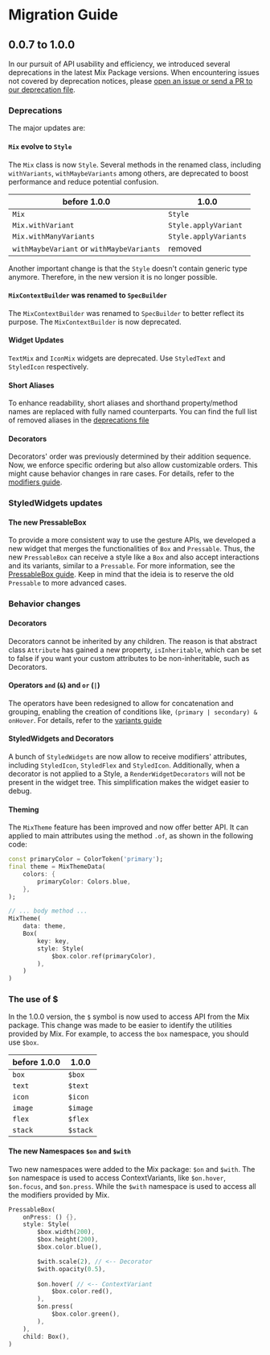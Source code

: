# Migration Guide

## 0.0.7 to 1.0.0

In our pursuit of API usability and efficiency, we introduced several deprecations in the latest Mix Package versions. When encountering issues not covered by deprecation notices, please [open an issue or send a PR to our deprecation file](https://github.com/conceptadev/mix/blob/main/lib/src/deprecations.dart).

### Deprecations

The major updates are:

#### `Mix` evolve to `Style`
The `Mix` class is now `Style`. Several methods in the renamed class, including `withVariants`, `withMaybeVariants` among others, are deprecated to boost performance and reduce potential confusion.

| before 1.0.0 | 1.0.0 |
| ------- | ------ |
| `Mix`   | `Style` |
| `Mix.withVariant` | `Style.applyVariant` |
| `Mix.withManyVariants` | `Style.applyVariants` |
| `withMaybeVariant` or `withMaybeVariants` | removed |


Another important change is that the `Style` doesn't contain generic type anymore. Therefore, in the new version it is no longer possible.

#### `MixContextBuilder` was renamed to `SpecBuilder`
The `MixContextBuilder` was renamed to `SpecBuilder` to better reflect its purpose. The `MixContextBuilder` is now deprecated.

#### Widget Updates

`TextMix` and `IconMix` widgets are deprecated. Use `StyledText` and `StyledIcon` respectively.

#### Short Aliases

To enhance readability, short aliases and shorthand property/method names are replaced with fully named counterparts. You can find the full list of removed aliases in the [deprecations file](https://github.com/conceptadev/mix/blob/main/lib/src/deprecations.dart)

#### Decorators

Decorators' order was previously determined by their addition sequence. Now, we enforce specific ordering but also allow customizable orders. This might cause behavior changes in rare cases. For details, refer to the [modifiers guide](https://fluttermix.com/docs/guides/modifiers).

### StyledWidgets updates

#### The new PressableBox

To provide a more consistent way to use the gesture APIs, we developed a new widget that merges the functionalities of `Box` and `Pressable`. Thus, the new `PressableBox` can receive a style like a `Box` and also accept interactions and its variants, similar to a `Pressable`. For more information, see the [PressableBox guide](https://www.fluttermix.com/docs/widgets/pressable-box).
Keep in mind that the ideia is to reserve the old `Pressable` to more advanced cases.

### Behavior changes

#### Decorators

Decorators cannot be inherited by any children. The reason is that abstract class `Attribute` has gained a new property, `isInheritable`, which can be set to false if you want your custom attributes to be non-inheritable, such as Decorators.

#### Operators `and` (`&`) and `or` (`|`)

The operators have been redesigned to allow for concatenation and grouping, enabling the creation of conditions like, `(primary | secondary) & onHover`. For details, refer to the [variants guide](https://www.fluttermix.com/docs/guides/variants#combining-operators)

#### StyledWidgets and Decorators

A bunch of `StyledWidgets` are now allow to receive modifiers' attributes, including `StyledIcon`, `StyledFlex` and `StyledIcon`. Additionally, when a decorator is not applied to a Style, a `RenderWidgetDecorators` will not be present in the widget tree. This simplification makes the widget easier to debug.

#### Theming

The `MixTheme` feature has been improved and now offer better API. It can applied to main attributes using the method `.of`, as shown in the following code:

```dart
const primaryColor = ColorToken('primary');
final theme = MixThemeData(
    colors: {
        primaryColor: Colors.blue,
    },
);

// ... body method ...
MixTheme(
    data: theme,
    Box(
        key: key,
        style: Style(
            $box.color.ref(primaryColor),
        ),
    )
)
```
### The use of $
In the 1.0.0 version, the `$` symbol is now used to access API from the Mix package. This change was made to be easier to identify the utilities provided by Mix. For example, to access the `box` namespace, you should use `$box`.

| before 1.0.0 | 1.0.0 |
| ------- | ------ |
| `box`   | `$box` |
| `text`  | `$text` |
| `icon`  | `$icon` |
| `image`  | `$image` |
| `flex`  | `$flex` |
| `stack` | `$stack` |

#### The new Namespaces `$on` and `$with`

Two new namespaces were added to the Mix package: `$on` and `$with`. The `$on` namespace is used to access ContextVariants, like `$on.hover`, `$on.focus`, and `$on.press`. While the `$with` namespace is used to access all the modifiers provided by Mix. 

```dart
PressableBox(
    onPress: () {},
    style: Style(
        $box.width(200),
        $box.height(200),
        $box.color.blue(),

        $with.scale(2), // <-- Decorator
        $with.opacity(0.5),
        
        $on.hover( // <-- ContextVariant
            $box.color.red(),
        ),
        $on.press(
            $box.color.green(),
        ),
    ),
    child: Box(),
)

```
